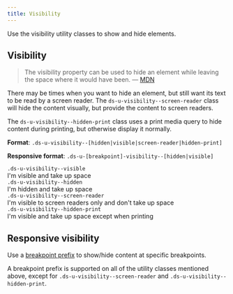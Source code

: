 ```yaml
---
title: Visibility
---
```



Use the visibility utility classes to show and hide elements.

## Visibility

> The visibility property can be used to hide an element while leaving the space where it would have been. &mdash; [MDN](https://developer.mozilla.org/en-US/docs/Web/CSS/visibility)

There may be times when you want to hide an element, but still want its text to be read by a screen reader. The `ds-u-visibility--screen-reader` class will hide the content visually, but provide the content to screen readers.

The `ds-u-visibility--hidden-print` class uses a print media query to hide content during printing, but otherwise display it normally.

**Format**: `.ds-u-visibility--[hidden|visible|screen-reader|hidden-print]`

**Responsive format**: `.ds-u-[breakpoint]-visibility--[hidden|visible]`

<EmbeddedExample>
  <div>
    <div class="ds-u-margin-bottom--2">
      <code class="ds-u-margin-bottom--1">.ds-u-visibility--visible</code>
      <div class="utility-example">
        <span class="ds-u-padding--1 ds-u-visibility--visible">I'm visible and take up space</span>
      </div>
    </div>
    <div class="ds-u-margin-bottom--2">
      <code class="ds-u-margin-bottom--1">.ds-u-visibility--hidden</code>
      <div class="utility-example">
        <span class="ds-u-padding--1 ds-u-visibility--hidden">I'm hidden and take up space</span>
      </div>
    </div>
    <div class="ds-u-margin-bottom--2">
      <code class="ds-u-margin-bottom--1">.ds-u-visibility--screen-reader</code>
      <div class="utility-example" style="min-height: 2px">
        <span class="ds-u-padding--1 ds-u-visibility--screen-reader">
          I'm visible to screen readers only and don't take up space
        </span>
      </div>
    </div>
    <div class="ds-u-margin-bottom--2">
      <code class="ds-u-margin-bottom--1">.ds-u-visibility--hidden-print</code>
      <div class="utility-example">
        <span class="ds-u-padding--1 ds-u-visibility--hidden-print">
          I'm visible and take up space except when printing
        </span>
      </div>
    </div>
  </div>
</EmbeddedExample>

## Responsive visibility

Use a [breakpoint prefix](/guidelines/responsive-design/) to show/hide content at specific breakpoints.

A breakpoint prefix is supported on all of the utility classes mentioned above, except for `.ds-u-visibility--screen-reader` and `.ds-u-visibility--hidden-print`.

<ResponsiveExample
  storyId="utilities-visibility--visibility"
  title="Responsive visibility example"
/>
